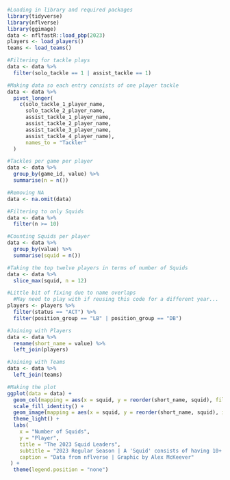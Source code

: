 ```r
#Loading in library and required packages
library(tidyverse)
library(nflverse)
library(ggimage)
data <- nflfastR::load_pbp(2023)
players <- load_players()
teams <- load_teams()
```

```r
#Filtering for tackle plays
data <- data %>%
  filter(solo_tackle == 1 | assist_tackle == 1)
```

```r
#Making data so each entry consists of one player tackle
data <- data %>%
  pivot_longer(
    c(solo_tackle_1_player_name, 
      solo_tackle_2_player_name,
      assist_tackle_1_player_name, 
      assist_tackle_2_player_name, 
      assist_tackle_3_player_name, 
      assist_tackle_4_player_name),
      names_to = "Tackler"
  )
```

```r
#Tackles per game per player
data <- data %>% 
  group_by(game_id, value) %>%
  summarise(n = n())
```

```r
#Removing NA
data <- na.omit(data)
```

```r
#Filtering to only Squids
data <- data %>%
  filter(n >= 10)
```

```r
#Counting Squids per player
data <- data %>%
  group_by(value) %>%
  summarise(squid = n())
```

```r
#Taking the top twelve players in terms of number of Squids
data <- data %>%
  slice_max(squid, n = 12)
```

```r
#Little bit of fixing due to name overlaps
  #May need to play with if reusing this code for a different year...
players <- players %>%
  filter(status == "ACT") %>%
  filter(position_group == "LB" | position_group == "DB")
```

```r
#Joining with Players
data <- data %>%
  rename(short_name = value) %>%
  left_join(players)
```

```r
#Joining with Teams
data <- data %>%
  left_join(teams)
```

```r
#Making the plot
ggplot(data = data) +
  geom_col(mapping = aes(x = squid, y = reorder(short_name, squid), fill = team_color)) +
  scale_fill_identity() +
  geom_image(mapping = aes(x = squid, y = reorder(short_name, squid), image = headshot), size = 0.12) +
  theme_light() + 
  labs(
    x = "Number of Squids",
    y = "Player",
    title = "The 2023 Squid Leaders",
    subtitle = "2023 Regular Season | A 'Squid' consists of having 10+ tackles and assists in a game",
    caption = "Data from nflverse | Graphic by Alex McKeever"
 ) +
  theme(legend.position = "none")

```
